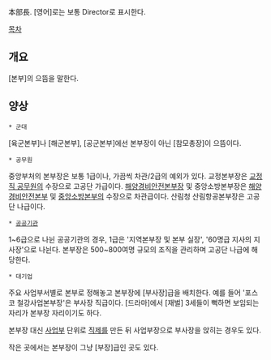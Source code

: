 本部長. [영어]로는 보통 Director로 표시한다.

[[목차]]
== 개요 ==
[본부]의 으뜸을 말한다.

== 양상 ==
 * 군대
[육군본부]나 [해군본부], [공군본부]에선 본부장이 아닌 [참모총장]이 으뜸이다.

 * 공무원
중앙부처의 본부장은 보통 1급이나,  가끔씩 차관/2급의 예외가 있다.
교정본부장은 [[교정직 공무원]]의 수장으로 고공단 가급이다. [[해안경비대사령관|해양경비안전본부장]] 및 중앙소방본부장은 [[해양경비안전본부]] 및 [[중앙소방본부]]의 수장으로 차관급이다. 산림청 산림항공본부장은 고공단 나급이다.

 * [[공공기관]]
1~6급으로 나뉜 공공기관의 경우, 1급은 '지역본부장 및 본부 실장', '60명급 지사의 지사장'으로 나뉜다. 본부장은 500~800여명 규모의 조직을 관리하며 고공단 나급에 해당한다.

 * 대기업
주요 사업부서별로 본부로 정해놓고 본부장에 [부사장]급을 배치한다. 예를 들어 '포스코 철강사업본부장'은 부사장 직급이다. [드라마]에서 [재벌] 3세들이 뻑하면 보임되는 자리가 본부장 자리이기도 하다. 

본부장 대신 [[사업부]] 단위로 [[직제]]를 만든 뒤 사업부장으로 부사장을 앉히는 경우도 있다.

작은 곳에서는 본부장이 그냥 [부장]급인 곳도 있다. 
